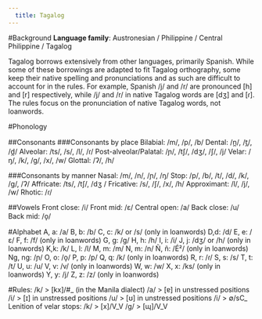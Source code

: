 ---
  title: Tagalog
---
#Background
**Language family**: Austronesian / Philippine / Central Philippine / Tagalog

Tagalog borrows extensively from other languages, primarily Spanish. While some of these borrowings are adapted to fit Tagalog orthography, some keep their native spelling and pronunciations and as such are difficult to account for in the rules. For example, Spanish /j/ and /r/ are pronounced [h] and [r] respectively, while /j/ and /r/ in native Tagalog words are [dʒ] and [ɾ]. The rules focus on the pronunciation of native Tagalog words, not loanwords.

#Phonology

##Consonants
###Consonants by place
Bilabial: /m/, /p/, /b/
Dental: /n̪/, /t̪/, /d̪/
Alveolar: /ts/, /s/, /l/, /ɾ/
Post-alveolar/Palatal: /ɲ/, /tʃ/, /dʒ/, /ʃ/, /j/
Velar: /ŋ/, /k/, /g/, /x/, /w/
Glottal: /ʔ/, /h/
  
###Consonants by manner
Nasal: /m/, /n/, /ɲ/, /ŋ/
Stop: /p/, /b/, /t/, /d/, /k/, /g/, /ʔ/
Affricate: /ts/, /tʃ/, /dʒ /
Fricative: /s/, /ʃ/, /x/, /h/
Approximant: /l/, /j/, /w/
Rhotic: /ɾ/
 
##Vowels
Front close: /i/
Front mid: /ɛ/
Central open: /a/
Back close: /u/
Back mid: /o̞/

  
#Alphabet
A, a: /a/
B, b: /b/
C, c: /k/ or /s/ (only in loanwords)
D,d: /d/
E, e: /ɛ/
F, f: /f/ (only in loanwords)
G, g: /g/
H, h: /h/
I, i: /i/
J, j: /dʒ/ or /h/ (only in loanwords)
K,k: /k/
L, l: /l/
M, m: /m/
N, m: /n/
Ñ, ñ: /É²/ (only in loanwords)
Ng, ng: /ɲ/
O, o: /o̞/
P, p: /p/
Q, q: /k/ (only in loanwords)
R, r: /ɾ/
S, s: /s/
T, t: /t/
U, u: /u/
V, v: /v/ (only in loanwords)
W, w: /w/
X, x: /ks/ (only in loanwords)
Y, y: /j/
Z, z: /z/ (only in loanwords)

#Rules: 
/k/ > [kx]/#_ (in the Manila dialect)
/a/ > [ɐ] in unstressed positions
/i/ > [ɪ] in unstressed positions
/u/ > [ʊ] in unstressed positions
/i/ > ∅/sC_
Lenition of velar stops: 
/k/ > [x]/V_V
/g/ > [ɰ]/V_V
  